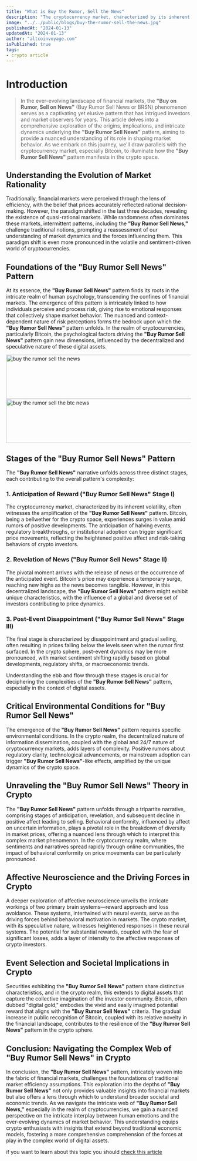 ```yaml
---
title: "What is Buy the Rumor, Sell the News"
description: "The cryptocurrency market, characterized by its inherent volatility, often witnesses the amplification of the Buy Rumor Sell News pattern."
image: "../../public/blogs/buy-the-rumor-sell-the-news.jpg"
publishedAt: "2024-01-13"
updatedAt: "2024-01-13"
author: "altcoinvoyage.com"
isPublished: true
tags:
- crypto article
---
```

# Introduction

> In the ever-evolving landscape of financial markets, the **"Buy on Rumor, Sell on News"** (Buy Rumor Sell News or BRSN) phenomenon serves as a captivating yet elusive pattern that has intrigued investors and market observers for years. This article delves into a comprehensive exploration of the origins, implications, and intricate dynamics underlying the **"Buy Rumor Sell News"** pattern, aiming to provide a nuanced understanding of its role in shaping market behavior. As we embark on this journey, we'll draw parallels with the cryptocurrency market, especially Bitcoin, to illuminate how the **"Buy Rumor Sell News"** pattern manifests in the crypto space.

## Understanding the Evolution of Market Rationality

Traditionally, financial markets were perceived through the lens of efficiency, with the belief that prices accurately reflected rational decision-making. However, the paradigm shifted in the last three decades, revealing the existence of quasi-rational markets. While randomness often dominates these markets, intermittent patterns, including the **"Buy Rumor Sell News,"** challenge traditional notions, prompting a reassessment of our understanding of market dynamics and the forces influencing them. This paradigm shift is even more pronounced in the volatile and sentiment-driven world of cryptocurrencies.

## Foundations of the "Buy Rumor Sell News" Pattern

At its essence, the **"Buy Rumor Sell News"** pattern finds its roots in the intricate realm of human psychology, transcending the confines of financial markets. The emergence of this pattern is intricately linked to how individuals perceive and process risk, giving rise to emotional responses that collectively shape market behavior. The nuanced and context-dependent nature of risk perceptions forms the bedrock upon which the **"Buy Rumor Sell News"** pattern unfolds. In the realm of cryptocurrencies, particularly Bitcoin, the psychological factors driving the **"Buy Rumor Sell News"** pattern gain new dimensions, influenced by the decentralized and speculative nature of these digital assets.

<Image
src="/blogs/buy-on-rumor-example.png"
width="1024"
height="120"
alt="buy the rumor sell the news"
sizes="100vw"
/>
<Image
src="/blogs/buy-rumor-btc.jpg"
width="1024"
height="120"
alt="buy the rumor sell the btc news"
sizes="100vw"
/>
## Stages of the "Buy Rumor Sell News" Pattern

The **"Buy Rumor Sell News"** narrative unfolds across three distinct stages, each contributing to the overall pattern's complexity:

### 1. Anticipation of Reward ("Buy Rumor Sell News" Stage I)

The cryptocurrency market, characterized by its inherent volatility, often witnesses the amplification of the **"Buy Rumor Sell News"** pattern. Bitcoin, being a bellwether for the crypto space, experiences surges in value amid rumors of positive developments. The anticipation of halving events, regulatory breakthroughs, or institutional adoption can trigger significant price movements, reflecting the heightened positive affect and risk-taking behaviors of crypto investors.

### 2. Revelation of News ("Buy Rumor Sell News" Stage II)

The pivotal moment arrives with the release of news or the occurrence of the anticipated event. Bitcoin's price may experience a temporary surge, reaching new highs as the news becomes tangible. However, in this decentralized landscape, the **"Buy Rumor Sell News"** pattern might exhibit unique characteristics, with the influence of a global and diverse set of investors contributing to price dynamics.

### 3. Post-Event Disappointment ("Buy Rumor Sell News" Stage III)

The final stage is characterized by disappointment and gradual selling, often resulting in prices falling below the levels seen when the rumor first surfaced. In the crypto sphere, post-event dynamics may be more pronounced, with market sentiment shifting rapidly based on global developments, regulatory shifts, or macroeconomic trends.

Understanding the ebb and flow through these stages is crucial for deciphering the complexities of the **"Buy Rumor Sell News"** pattern, especially in the context of digital assets.

## Critical Environmental Conditions for "Buy Rumor Sell News"

The emergence of the **"Buy Rumor Sell News"** pattern requires specific environmental conditions. In the crypto realm, the decentralized nature of information dissemination, coupled with the global and 24/7 nature of cryptocurrency markets, adds layers of complexity. Positive rumors about regulatory clarity, technological advancements, or mainstream adoption can trigger **"Buy Rumor Sell News"**-like effects, amplified by the unique dynamics of the crypto space.

## Unraveling the "Buy Rumor Sell News" Theory in Crypto

The **"Buy Rumor Sell News"** pattern unfolds through a tripartite narrative, comprising stages of anticipation, revelation, and subsequent decline in positive affect leading to selling. Behavioral conformity, influenced by affect on uncertain information, plays a pivotal role in the breakdown of diversity in market prices, offering a nuanced lens through which to interpret this complex market phenomenon. In the cryptocurrency realm, where sentiments and narratives spread rapidly through online communities, the impact of behavioral conformity on price movements can be particularly pronounced.

## Affective Neuroscience and the Driving Forces in Crypto

A deeper exploration of affective neuroscience unveils the intricate workings of two primary brain systems—reward approach and loss avoidance. These systems, intertwined with neural events, serve as the driving forces behind behavioral motivation in markets. The crypto market, with its speculative nature, witnesses heightened responses in these neural systems. The potential for substantial rewards, coupled with the fear of significant losses, adds a layer of intensity to the affective responses of crypto investors.

## Event Selection and Societal Implications in Crypto

Securities exhibiting the **"Buy Rumor Sell News"** pattern share distinctive characteristics, and in the crypto realm, this extends to digital assets that capture the collective imagination of the investor community. Bitcoin, often dubbed "digital gold," embodies the vivid and easily imagined potential reward that aligns with the **"Buy Rumor Sell News"** criteria. The gradual increase in public recognition of Bitcoin, coupled with its relative novelty in the financial landscape, contributes to the resilience of the **"Buy Rumor Sell News"** pattern in the crypto sphere.

## Conclusion: Navigating the Complex Web of "Buy Rumor Sell News" in Crypto

In conclusion, the **"Buy Rumor Sell News"** pattern, intricately woven into the fabric of financial markets, challenges the foundations of traditional market efficiency assumptions. This exploration into the depths of **"Buy Rumor Sell News"** not only provides valuable insights into financial markets but also offers a lens through which to understand broader societal and economic trends. As we navigate the intricate web of **"Buy Rumor Sell News,"** especially in the realm of cryptocurrencies, we gain a nuanced perspective on the intricate interplay between human emotions and the ever-evolving dynamics of market behavior. This understanding equips crypto enthusiasts with insights that extend beyond traditional economic models, fostering a more comprehensive comprehension of the forces at play in the complex world of digital assets.

if you want to learn about this topic you should [check this article](https://www.sciencedirect.com/science/article/abs/pii/B9780120884384500307)